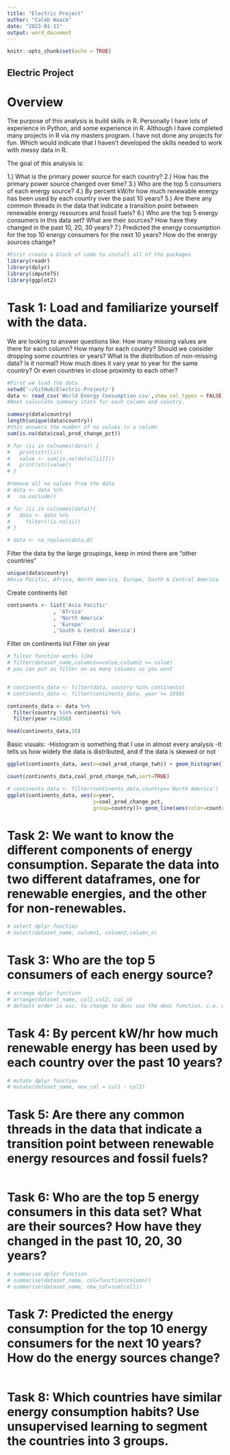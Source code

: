 ```yaml
---
title: "Electric Project"
author: "Caleb Waack"
date: "2023-01-11"
output: word_document
---
```


```r
knitr::opts_chunk$set(echo = TRUE)
```

## Electric Project 

# Overview

The purpose of this analysis is build skills in R. Personally I have lots of experience in Python, and some experience in R. Although I have completed many projects in R via my masters program. I have not done any projects for fun. Which would indicate that I haven't developed the skills needed to work with messy data in R. 

The goal of this analysis is:

1.) What is the primary power source for each country? 
2.) How has the primary power source changed over time?
3.) Who are the top 5 consumers of each energy source? 
4.) By percent kW/hr how much renewable energy has been used by each country over the past 10 years? 
5.) Are there any common threads in the data that indicate a transition point between renewable energy resources and fossil fuels? 
6.) Who are the top 5 energy consumers in this data set? What are their sources? How have they changed in the past 10, 20, 30 years? 
7.) Predicted the energy consumption for the top 10 energy consumers for the next 10 years? How do the energy sources change? 

```r
#First create a block of code to install all of the packages
library(readr)
library(dplyr)
library(imputeTS)
library(ggplot2)
```

# Task 1: Load and familiarize yourself with the data. 

We are looking to answer questions like:
How many missing values are there for each column? How many for each country? Should we consider dropping some countries or years? 
What is the distribution of non-missing data? Is it normal? How much does it vary year to year for the same country? Or even countries in close proximity to each other? 

```r
#First we load the data
setwd('~/GitHub/Electric-Project/')
data <- read_csv('World Energy Consumption.csv',show_col_types = FALSE)
#Next calculate summary stats for each column and country. 
```

```r
summary(data$country)
length(unique(data$country))
#this answers the number of na values in a column
sum(is.na(data$coal_prod_change_pct))
```

```r
# for (ii in colnames(data)) {
#   print(str(ii))
#   value <- sum(is.na(data[[ii]]))
#   print(str(value))
# }

#remove all na values from the data
# data <- data %>%
#   na.exclude()

# for (ii in colnames(data)){
#   data <- data %>%
#     filter(!is.na(ii))
# }

# data <- na_replace(data,0)
```
Filter the data by the large groupings, keep in mind there are "other countries"

```r
unique(data$country)
#Asia Pacific, Africa, North America, Europe, South & Central America
```
Create continents list

```r
continents <- list('Asia Pacific'
               , 'Africa'
               , 'North America'
               , 'Europe'
               ,'South & Central America')
```
Filter on continents list
Filter on year

```r
# filter function works like
# filter(dataset_name,column1==value,column2 >= value)
# you can put as filter on as many columns as you want


# continents_data <- filter(data, country %in% continents)
# continents_data <- filter(continents_data, year >= 1950)

continents_data <- data %>%
  filter(country %in% continents) %>%
  filter(year >=1950)

head(continents_data,10)
```


Basic visuals:
-Histogram is something that I use in almost every analysis
-It tells us how widely the data is distributed, and if the data is skewed or not
```r

ggplot(continents_data, aes(x=coal_prod_change_twh)) + geom_histogram()

```
```r
count(continents_data,coal_prod_change_twh,sort=TRUE)
```
```r
# continents_data <- filter(continents_data,country=='North America')
ggplot(continents_data, aes(x=year,
                            y=coal_prod_change_pct,
                            group=country))+ geom_line(aes(color=country))
```



# Task 2: We want to know the different components of energy consumption. Separate the data into two different dataframes, one for renewable energies, and the other for non-renewables. 
```r
# select dplyr function
# select(dataset_name, column1, column2,column_n)
```

# Task 3: Who are the top 5 consumers of each energy source?
```r
# arrange dplyr function
# arrange(dataset_name, col1,col2, col_n)
# default order is asc, to change to desc use the desc function, i.e. desc(col_n)

```

# Task 4: By percent kW/hr how much renewable energy has been used by each country over the past 10 years?
```r
# mutate dplyr function
# mutate(dataset_name, new_col = col1 - col2)
```

# Task 5: Are there any common threads in the data that indicate a transition point between renewable energy resources and fossil fuels? 
```r

```
# Task 6: Who are the top 5 energy consumers in this data set? What are their sources? How have they changed in the past 10, 20, 30 years?
```r
# summarise dplyr function
# summarise(dataset_name, col=function(column))
# summarise(dataset_name, new_col=sum(col1))
```

# Task 7: Predicted the energy consumption for the top 10 energy consumers for the next 10 years? How do the energy sources change?
```r

```

# Task 8: Which countries have similar energy consumption habits? Use unsupervised learning to segment the countries into 3 groups.
```r

```

